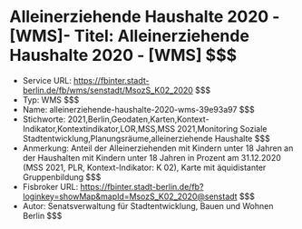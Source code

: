 # Alleinerziehende Haushalte 2020 - [WMS]- Titel: Alleinerziehende Haushalte 2020 - [WMS] $$$
- Service URL: https://fbinter.stadt-berlin.de/fb/wms/senstadt/MsozS_K02_2020 $$$
- Typ: WMS $$$
- Name: alleinerziehende-haushalte-2020-wms-39e93a97 $$$
- Stichworte: 2021,Berlin,Geodaten,Karten,Kontext-Indikator,Kontextindikator,LOR,MSS,MSS 2021,Monitoring Soziale Stadtentwicklung,Planungsräume,alleinerziehende Haushalte $$$
- Anmerkung: Anteil der Alleinerziehenden mit Kindern unter 18 Jahren an der Haushalten mit Kindern unter 18 Jahren in Prozent am 31.12.2020 (MSS 2021, PLR, Kontext-Indikator: K 02), Karte mit äquidistanter Gruppenbildung $$$
- Fisbroker URL: https://fbinter.stadt-berlin.de/fb?loginkey=showMap&mapId=MsozS_K02_2020@senstadt $$$
- Autor: Senatsverwaltung für Stadtentwicklung, Bauen und Wohnen Berlin $$$
